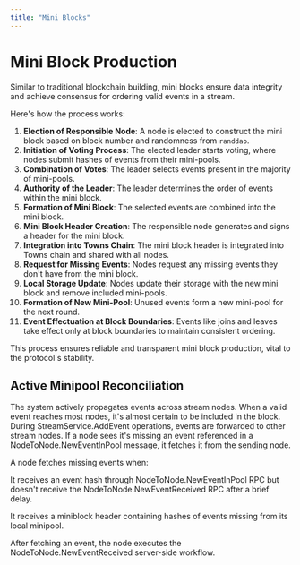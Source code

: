 ```yaml
---
title: "Mini Blocks"
---
```


# Mini Block Production

Similar to traditional blockchain building, mini blocks ensure data integrity and achieve consensus for ordering valid events in a stream.

Here's how the process works:

 1. **Election of Responsible Node**: A node is elected to construct the mini block based on block number and randomness from `randdao`.
 2. **Initiation of Voting Process**: The elected leader starts voting, where nodes submit hashes of events from their mini-pools.
 3. **Combination of Votes**: The leader selects events present in the majority of mini-pools.
 4. **Authority of the Leader**: The leader determines the order of events within the mini block.
 5. **Formation of Mini Block**: The selected events are combined into the mini block.
 6. **Mini Block Header Creation**: The responsible node generates and signs a header for the mini block.
 7. **Integration into Towns Chain**: The mini block header is integrated into Towns chain and shared with all nodes.
 8. **Request for Missing Events**: Nodes request any missing events they don't have from the mini block.
 9. **Local Storage Update**: Nodes update their storage with the new mini block and remove included mini-pools.
10. **Formation of New Mini-Pool**: Unused events form a new mini-pool for the next round.
11. **Event Effectuation at Block Boundaries**: Events like joins and leaves take effect only at block boundaries to maintain consistent ordering.

This process ensures reliable and transparent mini block production, vital to the protocol's stability.

## **Active Minipool Reconciliation**

The system actively propagates events across stream nodes. When a valid event reaches most nodes, it's almost certain to be included in the block. During StreamService.AddEvent operations, events are forwarded to other stream nodes. If a node sees it's missing an event referenced in a NodeToNode.NewEventInPool message, it fetches it from the sending node.

A node fetches missing events when:

It receives an event hash through NodeToNode.NewEventInPool RPC but doesn't receive the NodeToNode.NewEventReceived RPC after a brief delay.

It receives a miniblock header containing hashes of events missing from its local minipool.

After fetching an event, the node executes the NodeToNode.NewEventReceived server-side workflow.